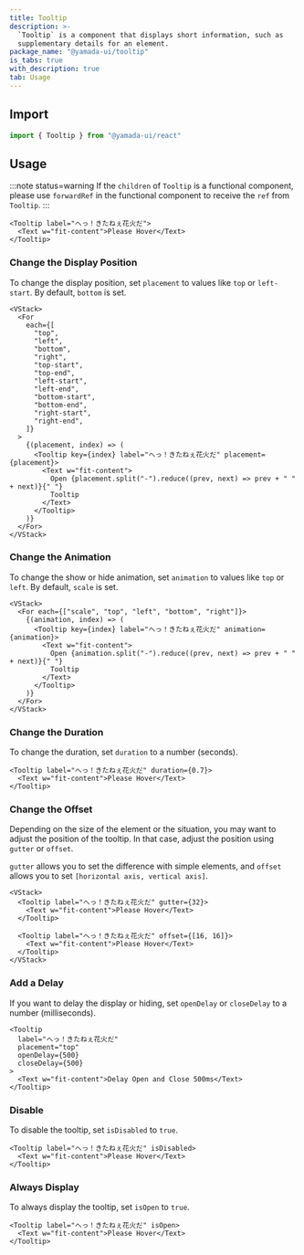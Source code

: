 ```yaml
---
title: Tooltip
description: >-
  `Tooltip` is a component that displays short information, such as
  supplementary details for an element.
package_name: "@yamada-ui/tooltip"
is_tabs: true
with_description: true
tab: Usage
---
```


## Import

```ts
import { Tooltip } from "@yamada-ui/react"
```

## Usage

:::note status=warning
If the `children` of `Tooltip` is a functional component, please use `forwardRef` in the functional component to receive the `ref` from `Tooltip`.
:::

```tsx
<Tooltip label="へっ！きたねぇ花火だ">
  <Text w="fit-content">Please Hover</Text>
</Tooltip>
```

### Change the Display Position

To change the display position, set `placement` to values like `top` or `left-start`. By default, `bottom` is set.

```tsx
<VStack>
  <For
    each={[
      "top",
      "left",
      "bottom",
      "right",
      "top-start",
      "top-end",
      "left-start",
      "left-end",
      "bottom-start",
      "bottom-end",
      "right-start",
      "right-end",
    ]}
  >
    {(placement, index) => (
      <Tooltip key={index} label="へっ！きたねぇ花火だ" placement={placement}>
        <Text w="fit-content">
          Open {placement.split("-").reduce((prev, next) => prev + " " + next)}{" "}
          Tooltip
        </Text>
      </Tooltip>
    )}
  </For>
</VStack>
```

### Change the Animation

To change the show or hide animation, set `animation` to values like `top` or `left`. By default, `scale` is set.

```tsx
<VStack>
  <For each={["scale", "top", "left", "bottom", "right"]}>
    {(animation, index) => (
      <Tooltip key={index} label="へっ！きたねぇ花火だ" animation={animation}>
        <Text w="fit-content">
          Open {animation.split("-").reduce((prev, next) => prev + " " + next)}{" "}
          Tooltip
        </Text>
      </Tooltip>
    )}
  </For>
</VStack>
```

### Change the Duration

To change the duration, set `duration` to a number (seconds).

```tsx
<Tooltip label="へっ！きたねぇ花火だ" duration={0.7}>
  <Text w="fit-content">Please Hover</Text>
</Tooltip>
```

### Change the Offset

Depending on the size of the element or the situation, you may want to adjust the position of the tooltip. In that case, adjust the position using `gutter` or `offset`.

`gutter` allows you to set the difference with simple elements, and `offset` allows you to set `[horizontal axis, vertical axis]`.

```tsx
<VStack>
  <Tooltip label="へっ！きたねぇ花火だ" gutter={32}>
    <Text w="fit-content">Please Hover</Text>
  </Tooltip>

  <Tooltip label="へっ！きたねぇ花火だ" offset={[16, 16]}>
    <Text w="fit-content">Please Hover</Text>
  </Tooltip>
</VStack>
```

### Add a Delay

If you want to delay the display or hiding, set `openDelay` or `closeDelay` to a number (milliseconds).

```tsx
<Tooltip
  label="へっ！きたねぇ花火だ"
  placement="top"
  openDelay={500}
  closeDelay={500}
>
  <Text w="fit-content">Delay Open and Close 500ms</Text>
</Tooltip>
```

### Disable

To disable the tooltip, set `isDisabled` to `true`.

```tsx
<Tooltip label="へっ！きたねぇ花火だ" isDisabled>
  <Text w="fit-content">Please Hover</Text>
</Tooltip>
```

### Always Display

To always display the tooltip, set `isOpen` to `true`.

```tsx
<Tooltip label="へっ！きたねぇ花火だ" isOpen>
  <Text w="fit-content">Please Hover</Text>
</Tooltip>
```
